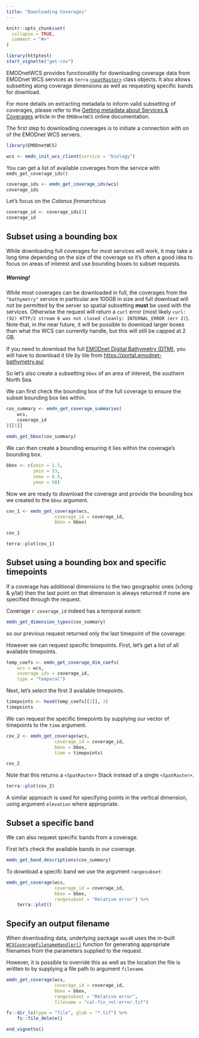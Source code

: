 ```yaml
---
title: "Downloading Coverages"
---
```


```r
knitr::opts_chunk$set(
  collapse = TRUE,
  comment = "#>"
)

library(httptest)
start_vignette("get-cov")
```

EMODnetWCS provides functionalitly for downloading coverage data from EMODnet WCS services as `terra` [`<spatRaster>`](https://rspatial.github.io/terra/reference/SpatRaster-class.html) class objects. It also allows subsetting along coverage dimensions as well as requesting specific bands for download.

For more details on extracting metadata to inform valid subsetting of coverages, please refer to the [Getting metadata about Services & Coverages](https://emodnet.github.io/EMODnetWCS/articles/metadata.html) article in the `EMODnetWCS` online documentation.


The first step to downloading coverages is to initiate a connection with on of the EMODnet WCS servers.

```r
library(EMODnetWCS)
```


```r
wcs <- emdn_init_wcs_client(service = "biology")

```

You can get a list of available coverages from the service with `emdn_get_coverage_ids()`

```r
coverage_ids <- emdn_get_coverage_ids(wcs)
coverage_ids
```

Let's focus on the _Calanus finmarchicus_
```r
coverage_id <- coverage_ids[3]
coverage_id

```


## Subset using a bounding box

While downloading full coverages for most services will work, it may take a long time depending on the size of the coverage so it's often a good idea to focus on areas of interest and use bounding boxes to subset requests.

<div class="alert alert-warning" role="alert">

<h5> **Warning!**</h5>

<p>While most coverages can be downloaded in full, the coverages from the `"bathymetry"` service in particular are 100GB in size and full download will not be permitted by the server so spatial subsetting **must** be used with the services. Otherwise the request will return a `curl` error (most likely ` curl: (92) HTTP/2 stream 0 was not closed cleanly: INTERNAL_ERROR (err 2)`). Note that, in the near future, it will be possible to download larger boxes than what the WCS can currently handle, but this will still be capped at 2 GB.</p>

<p>If you need to download the full [EMODnet Digital Bathymetry (DTM)](https://data.europa.eu/data/datasets/emodnet_bathymetry?locale=en), you will have to download it tile by tile from <https://portal.emodnet-bathymetry.eu/></p>

</div>

So let's also create a subsetting `bbox` of an area of interest, the southern North Sea. 

We can first check the bounding box of the full coverage to ensure the subset bounding box lies within.

```r
cov_summary <- emdn_get_coverage_summaries(
    wcs,
    coverage_id
)[[1]]
    
emdn_get_bbox(cov_summary)
```

We can then create a bounding ensuring it lies within the coverage's bounding box.
```r
bbox <- c(xmin = 1.5, 
          ymin = 53,
          xmax = 6.5, 
          ymax = 58)
```


Now we are ready to download the coverage and provide the bounding box we created to the `bbox` argument.

```r
cov_1 <- emdn_get_coverage(wcs,
                  coverage_id = coverage_id,
                  bbox = bbox)

cov_1
```

```r
terra::plot(cov_1)
```



## Subset using a bounding box and specific timepoints

If a coverage has additional dimensions to the two geographic ones (x/long & y/lat) then the last point on that dimension is always returned if none are specified through the request.

Coverage `r coverage_id` indeed has a temporal extent:

```r
emdn_get_dimension_types(cov_summary)
```

so our previous request returned only the last timepoint of the coverage:

However we can request specific timepoints. First, let's get a list of all available timepoints.

```r
temp_coefs <- emdn_get_coverage_dim_coefs(
    wcs = wcs,
    coverage_ids = coverage_id,
    type = "temporal")
```

Next, let's select the first 3 available timepoints.
```r
timepoints <- head(temp_coefs[[1]], 3)
timepoints
```

We can request the specific timepoints by supplying our vector of timepoints to the `time` argument.
```r
cov_2 <- emdn_get_coverage(wcs,
                  coverage_id = coverage_id,
                  bbox = bbox,
                  time = timepoints)
```

```r
cov_2
```

Note that this returns a ` <SpatRaster>` Stack instead of a single `<SpatRaster>`.
```r
terra::plot(cov_2)
```


A similar approach is used for specifying points in the vertical dimension, using argument `elevation` where appropriate.

## Subset a specific band

We can also request specific bands from a coverage. 

First let's check the available bands in our coverage.

```r
emdn_get_band_descriptions(cov_summary)
```

To download a specifc band we use the argument `rangesubset`:
```r
emdn_get_coverage(wcs, 
                  coverage_id = coverage_id,
                  bbox = bbox,
                  rangesubset = "Relative error") %>% 
    terra::plot()
```



## Specify an output filename

When downloading data, underlying package `ows4R` uses the in-built [`WCSCoverageFilenameHandler()`](https://eblondel.github.io/ows4R/reference/WCSCoverageFilenameHandler.html) function for generating appropriate filenames from the parameters supplied to the request.

However, it is possible to override this as well as the location the file is written to by supplying a file path to argument `filename`.

```r
emdn_get_coverage(wcs, 
                  coverage_id = coverage_id,
                  bbox = bbox,
                  rangesubset = "Relative error",
                  filename = "cal-fin_rel-error.tif")
```


```r
fs::dir_ls(type = "file", glob = "*.tif") %>%
    fs::file_delete()
```



```r
end_vignette()
```
